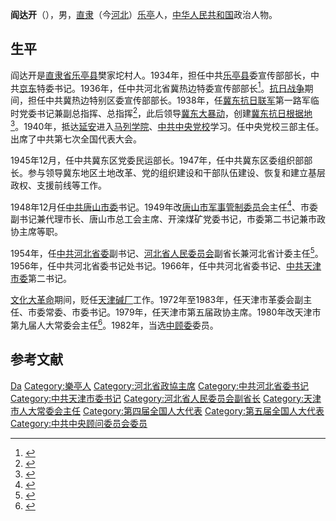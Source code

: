 '''阎达开'''（{{bd|1913年5月||1997年2月8日|catIdx=}}），男，[[直隶省|直隶]]（今[[河北|河北]]）[[乐亭县|乐亭]]人，[[中华人民共和国|中华人民共和国]]政治人物。

== 生平 ==
阎达开是[[直隶省|直隶省]][[乐亭县|乐亭县]]樊家坨村人。1934年，担任中共[[乐亭县|乐亭县]]委宣传部部长，中共[[京东|京东]]特委书记。1936年，任中共河北省冀热边特委宣传部部长<ref>{{cite book|author=魏宏运|title=《华北抗日根据地纪事》|year=1986年|publisher=天津人民出版社|pages=90页}}</ref>。[[抗日战争|抗日战争]]期间，担任中共冀热边特别区委宣传部部长。1938年，任[[冀东抗日联军|冀东抗日联军]]第一路军临时党委书记兼副总指挥、总指挥<ref>{{cite book|title=《中国人物年鉴》|year=1998年|publisher=华艺出版社|pages=335页}}</ref>，此后领导[[冀东大暴动|冀东大暴动]]，创建[[冀东抗日根据地|冀东抗日根据地]]<ref>{{cite book|author=中共北京市委党史研究室|title=《北京地区抗日运动史料汇编》|year=2001年|publisher=北京燕山出版社|isbn=9787540213787|pages=495页}}</ref>。1940年，抵达[[延安|延安]]进入[[马列学院|马列学院]]、[[中共中央党校|中共中央党校]]学习。任中央党校三部主任。出席了中共第七次全国代表大会。

1945年12月，任中共冀东区党委民运部长。1947年，任中共冀东区委组织部部长。参与领导冀东地区土地改革、党的组织建设和干部队伍建设、恢复和建立基层政权、支援前线等工作。

1948年12月任[[中共唐山市委|中共唐山市委]]书记。1949年改[[唐山市军事管制委员会|唐山市军事管制委员会]]主任<ref>{{cite book|author=梁寒冰, 魏宏运|title=《中国现代史大事记》|year=1984年|publisher=黑龙江人民出版社|pages=391页}}</ref>、市委副书记兼代理市长、唐山市总工会主席、开滦煤矿党委书记，市委第二书记兼市政协主席等职。

1954年，任[[中共河北省委|中共河北省委]]副书记、[[河北省人民委员会|河北省人民委员会]]副省长兼河北省计委主任<ref>{{cite book|author=中国人民政治协商会议河北省委员会文史资料研究委员会|title=《毛泽东与河北》|year=2006年|publisher=河北人民出版社|isbn=9787202042809|pages=278页}}</ref>。1956年，任中共河北省委书记处书记。1966年，任中共河北省委书记、[[中共天津市委|中共天津市委]]第二书记。

[[文化大革命|文化大革命]]期间，贬任[[天津碱厂|天津碱厂]]工作。1972年至1983年，任天津市革委会副主任、市委常委、市委书记。1979年，任天津市第五届政协主席。1980年改天津市第九届人大常委会主任<ref>{{cite book|author=天津市地方志编修委员会|title=《天津通志》|year=2009年|publisher=天津社会科学院出版社|isbn=9787806883914|pages=58-61页}}</ref>。1982年，当选[[中顾委|中顾委]]委员。

== 参考文献 ==
{{reflist}}

{{s-start}}
{{s-par|prc-lpc}}
{{s-new}}
{{s-title|[[天津市人民代表大会常务委员会|天津市人民代表大会常务委员会]]主任|1980年6月－1983年4月}}
{{s-after|[[张再旺|张再旺]]}}
{{s-par|prc-lcppcc}}
{{s-before|[[解学恭|解学恭]]}}
{{s-title|[[中国人民政治协商会议天津市委员会|中国人民政治协商会议天津市委员会]]主席|1979年7月－1980年6月}}
{{s-after|[[黄志刚|黄志刚]]}}
{{s-before|[[马国瑞|马国瑞]]}}
{{s-title|[[中国人民政治协商会议河北省委员会|中国人民政治协商会议河北省委员会]]主席|1964年10月－1977年12月}}
{{s-after|[[刘子厚|刘子厚]]}}
{{s-end}}

{{中华人民共和国天津市正职领导人|nocat}}
{{中华人民共和国河北省正职领导人|nocat}}

{{Authority control}}
{{DEFAULTSORT:Yan dakai}}
[[Category:閻姓|Da]]
[[Category:樂亭人|Category:樂亭人]]
[[Category:河北省政協主席|Category:河北省政協主席]]
[[Category:中共河北省委书记|Category:中共河北省委书记]]
[[Category:中共天津市委书记|Category:中共天津市委书记]]
[[Category:河北省人民委员会副省长|Category:河北省人民委员会副省长]]
[[Category:天津市人大常委会主任|Category:天津市人大常委会主任]]
[[Category:第四届全国人大代表|Category:第四届全国人大代表]]
[[Category:第五届全国人大代表|Category:第五届全国人大代表]]
[[Category:中共中央顾问委员会委员|Category:中共中央顾问委员会委员]]